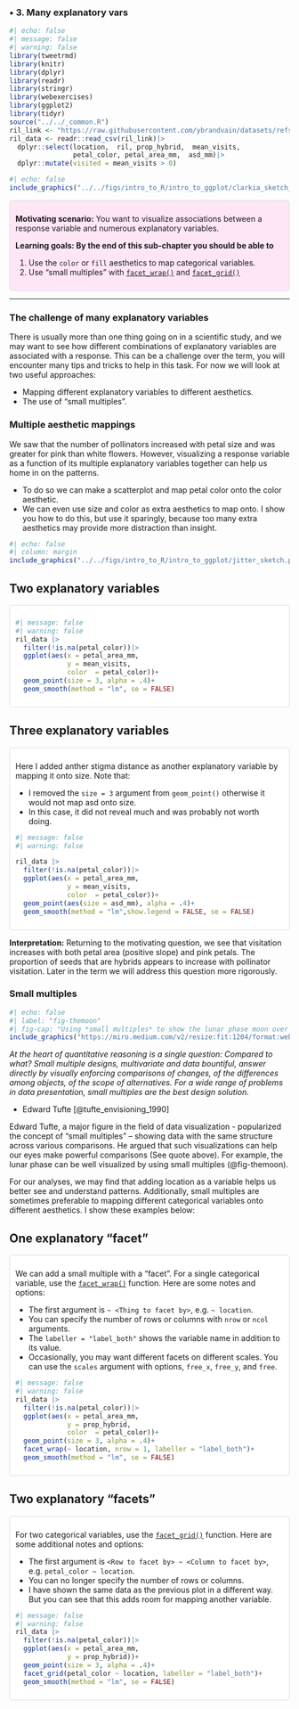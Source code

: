 ### • 3. Many explanatory vars {.unnumbered}


```r
#| echo: false
#| message: false
#| warning: false
library(tweetrmd)
library(knitr)
library(dplyr)
library(readr)
library(stringr)
library(webexercises)
library(ggplot2)
library(tidyr)
source("../../_common.R") 
ril_link <- "https://raw.githubusercontent.com/ybrandvain/datasets/refs/heads/master/clarkia_rils.csv"
ril_data <- readr::read_csv(ril_link)|>
  dplyr::select(location,  ril, prop_hybrid,  mean_visits,  
                petal_color, petal_area_mm,  asd_mm)|>
  dplyr::mutate(visited = mean_visits > 0)
```


```r
#| echo: false
include_graphics("../../figs/intro_to_R/intro_to_ggplot/clarkia_sketch_multexplain.png")
```



::: {.motivation style="background-color: #ffe6f7; padding: 10px; border: 1px solid #ddd; border-radius: 5px;"}


**Motivating scenario:**  You want to visualize associations between a response variable and numerous explanatory variables.      

**Learning goals: By the end of this sub-chapter you should be able to**  

1. Use the `color` or `fill` aesthetics  to map categorical variables.   
2. Use "small multiples" with [`facet_wrap()`](https://ggplot2.tidyverse.org/reference/facet_wrap.html) and [`facet_grid()`](https://ggplot2.tidyverse.org/reference/facet_grid.html)  

:::     



--- 

### The challenge of many explanatory variables   

There is usually more than one thing going on in a scientific study, and we may want to see how different combinations of explanatory variables are associated with a response. This can be a challenge over the term, you will encounter many tips and tricks to help in this task. For now we will look at two useful approaches:   

- Mapping different explanatory variables to different aesthetics.   
- The use of "small multiples".

### Multiple aesthetic mappings  

We saw that the number of pollinators increased with petal size and was greater for pink than white flowers. However,  visualizing a response variable as a function of its multiple explanatory variables  together can help us home in on the patterns.  

- To do so we can make a scatterplot and map petal color onto the color aesthetic.    
- We can even use size and color as extra aesthetics to map onto. I show you how to do this,  but use it sparingly, because too many extra aesthetics may provide more distraction than insight. 

```r
#| echo: false
#| column: margin
include_graphics("../../figs/intro_to_R/intro_to_ggplot/jitter_sketch.png")
```



:::::: panel-tabset

## Two explanatory variables  

::: {style="background-color: #fff; padding: 10px; border: 1px solid #ddd; border-radius: 5px;"}



```r
#| message: false
#| warning: false
ril_data |>
  filter(!is.na(petal_color))|>
  ggplot(aes(x = petal_area_mm, 
             y = mean_visits, 
             color  = petal_color))+
  geom_point(size = 3, alpha = .4)+
  geom_smooth(method = "lm", se = FALSE)
```

:::  

## Three explanatory variables  

::: {style="background-color: #fff; padding: 10px; border: 1px solid #ddd; border-radius: 5px;"}

Here I added anther stigma distance as another explanatory variable by mapping it onto size. Note that:   

- I removed the `size = 3` argument from `geom_point()` otherwise it would not map asd onto size.   
- In this case, it did not reveal much and was probably not worth doing. 


```r
#| message: false
#| warning: false

ril_data |>
  filter(!is.na(petal_color))|>
  ggplot(aes(x = petal_area_mm, 
             y = mean_visits, 
             color  = petal_color))+
  geom_point(aes(size = asd_mm), alpha = .4)+
  geom_smooth(method = "lm",show.legend = FALSE, se = FALSE)
```



:::




:::::: 


**Interpretation:**     Returning to the motivating question, we see that visitation increases with both  petal area (positive slope) and pink petals. The proportion of seeds that are hybrids appears to increase with pollinator visitation. Later in the term we will address this question more rigorously.     

### Small multiples  


```r
#| echo: false
#| label: "fig-themoon"
#| fig-cap: "Using *small multiples* to show the lunar phase moon over a month. From [this link](https://medium.com/@blakewilliford/information-design-9-29-ee995efb584e)"
include_graphics("https://miro.medium.com/v2/resize:fit:1204/format:webp/0*TYxvPE_R0PYPLtYY.jpg")
```

:::aside 

*At the heart of quantitative reasoning is a single question: Compared to what? Small multiple designs, multivariate and data bountiful, answer directly by visually enforcing comparisons of changes, of the differences among objects, of the scope of alternatives. For a wide range of problems in data presentation, small multiples are the best design solution.* <br>
 
- Edward Tufte [@tufte_envisioning_1990]

:::

Edward Tufte, a major figure in the field of data visualization - popularized the concept of "small multiples" -- showing data with the same structure across various comparisons. He argued that such visualizations can help our eyes make powerful comparisons (See quote above). For example,  the lunar phase can be well visualized by using small multiples (@fig-themoon).  

For our analyses, we may find that adding location as a variable helps us better see and understand patterns. Additionally, small multiples are sometimes preferable to mapping different categorical variables onto different aesthetics. I show these examples below:  




:::::: panel-tabset

## One explanatory "facet"  

::: {style="background-color: #fff; padding: 10px; border: 1px solid #ddd; border-radius: 5px;"}

We can add a small multiple with a "facet". For a single categorical variable, use the [`facet_wrap()`](https://ggplot2.tidyverse.org/reference/facet_wrap.html) function. Here are some notes and options:   

- The first argument is `~ <Thing to facet by>`,  e.g. `~ location`.   
- You can specify the number of rows or columns with `nrow` or `ncol` arguments.   
- The `labeller = "label_both"` shows the variable name in addition to its value.  
- Occasionally, you may want different facets on different scales. You can use the `scales` argument with options, `free_x`, `free_y`, and `free`.    

```r
#| message: false
#| warning: false
ril_data |>
  filter(!is.na(petal_color))|>
  ggplot(aes(x = petal_area_mm, 
             y = prop_hybrid, 
             color  = petal_color))+
  geom_point(size = 3, alpha = .4)+
  facet_wrap(~ location, nrow = 1, labeller = "label_both")+
  geom_smooth(method = "lm", se = FALSE)
```

:::  

## Two explanatory "facets"  

::: {style="background-color: #fff; padding: 10px; border: 1px solid #ddd; border-radius: 5px;"}

For two categorical variables, use the [`facet_grid()`](https://ggplot2.tidyverse.org/reference/facet_grid.html) function. Here are some additional notes and options:   

- The first argument is `<Row to facet by> ~ <Column to facet by>`,  e.g. `petal_color ~ location`.   
- You can no longer  specify the number of rows or columns.    
- I have shown the same data as the previous plot in a different way. But you can see that this adds room for mapping another variable.   

```r
#| message: false
#| warning: false
ril_data |>
  filter(!is.na(petal_color))|>
  ggplot(aes(x = petal_area_mm, 
             y = prop_hybrid))+ 
  geom_point(size = 3, alpha = .4)+
  facet_grid(petal_color ~ location, labeller = "label_both")+
  geom_smooth(method = "lm", se = FALSE)
```


:::




:::::: 

